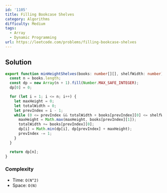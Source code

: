 ```yaml
---
id: '1105'
title: Filling Bookcase Shelves
category: Algorithms
difficulty: Medium
tags:
  - Array
  - Dynamic Programming
url: https://leetcode.com/problems/filling-bookcase-shelves
---
```


## Solution

```typescript showLineNumbers
export function minHeightShelves(books: number[][], shelfWidth: number): number {
  const n = books.length;
  const dp = new Array(n + 1).fill(Number.MAX_SAFE_INTEGER);
  dp[0] = 0;

  for (let i = 1; i <= n; i++) {
    let maxHeight = 0;
    let totalWidth = 0;
    let prevIndex = i - 1;
    while (0 <= prevIndex && totalWidth + books[prevIndex][0] <= shelfWidth) {
      maxHeight = Math.max(maxHeight, books[prevIndex][1]);
      totalWidth += books[prevIndex][0];
      dp[i] = Math.min(dp[i], dp[prevIndex] + maxHeight);
      prevIndex -= 1;
    }
  }

  return dp[n];
}
```

### Complexity

- Time: `O(N^2)`
- Space: `O(N)`

